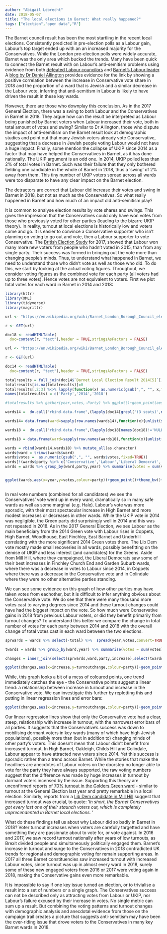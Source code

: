 ```yaml
---
author: "Abigail Lebrecht"
date: 2018-05-07
title: "The local elections in Barnet: What really happened?"
tags: ["election","open data","R"]
---
```

The Barnet council result has been the most startling in the recent local elections. Consistently predicted in  pre-election polls as a Labour gain, Labour's top target ended up with an an increased majority for the Conservatives. While the London pre-election polls were widely accurate, Barnet was the only area which bucked the trends. Many have been quick to connect the Barnet result with on Labour's anti-semitism problems using evidence from both [defeated Labour councilors](https://news.sky.com/story/defeated-labour-candidate-people-think-were-racist-in-wake-of-anti-semitism-row-11361324) and [Barnet's Labour leader](https://www.theguardian.com/commentisfree/2018/may/05/barnet-paid-price-for-labour-record-on-antisemitism). A [blog by Dr Daniel Allington](http://www.danielallington.net/2018/05/the-jewish-vote-in-barnet/) provides evidence for the link by showing a positive correlation between the increase in Conservative vote share in 2018 and the proportion of a ward that is Jewish and a similar decrease in the Labour vote, inferring that anti-semitism in Labour is likely to have driven the result in these key wards.

However, there are those who downplay this conclusion. As in the 2017 General Election, there was a swing to both Labour and the Conservatives in Barnet in 2018. They argue how can the result be interpreted as Labour being punished by Barnet voters when Labour increased their vote, both in total amount of votes and swing? Similar to Dr Allington, those who dispute the impact of anti-semitism on the Barnet result look at demographic studies and point out that many Jewish voters already vote Conservative, suggesting that a decrease in Jewish people voting Labour would not have a huge impact. Finally, some mention the collapse of UKIP since 2014 as a factor that may have helped the Conservatives in Barnet, as it has done nationally. The UKIP argument is an odd one. In 2014, UKIP polled less than 2% of total votes in Barnet. Such was their failure that they only bothered fielding one candidate in the whole of Barnet in 2018, thus a 'swing' of 2% away from them. This tiny number of UKIP voters spread across all wards were too disparate to have any clear impact on the Barnet election.

The detractors are correct that Labour did increase their votes and swing in Barnet in 2018, but not as much as the Conservatives. So what really happened in Barnet and how much of an impact did anti-semitism play? 

It is common to analyse election results by vote shares and swings. This gives the impression that the Conservatives could only have won votes from those who previously voted for other parties (leading to the bizarre UKIP theory). In reality, turnout at local elections is historically low and voters come and go. It is easier to convince a Conservative supporter who isn't planning on voting to go out and vote, then a Labour supporter to vote Conservative. The [British Election Study](http://www.britishelectionstudy.com/bes-resources/2017-election-bes-internet-panel-data-released) for 2017, showed that Labour won many more new voters from people who hadn't voted in 2015, than from any single party. Their success was formed in bringing out the vote more than changing people's minds. Thus, to understand what happened in Barnet, we need to understand those who didn't vote as well as those who did. To do this, we start by looking at the actual voting figures. Throughout, we consider voting figures as the combined vote for each party (all voters had up to three votes). Hence votes are not equivalent to voters. First we plot total votes for each ward in Barnet in 2014 and 2018:

```r
library(httr)
library(XML)
library(tidyverse)
library(magrittr)

url <- "https://en.wikipedia.org/wiki/Barnet_London_Borough_Council_election,_2018"

r <- GET(url)

doc18 <- readHTMLTable(
  doc=content(r, "text"),header = TRUE,stringsAsFactors = FALSE)

url <- "https://en.wikipedia.org/wiki/Barnet_London_Borough_Council_election,_2014"

r <- GET(url)

doc14 <- readHTMLTable(
  doc=content(r, "text"),header = TRUE,stringsAsFactors = FALSE)

totalresults = full_join(doc14$`Barnet Local Election Result 2014[5]`[,c(2,9)],doc18$`Barnet Local Election Result 2018`[,c(2,9)],by = 'V2')
totalresults[is.na(totalresults)]=0  
totalresults[,2:3] %<>% lapply(function(x) as.numeric(gsub(",", "", x,fixed=TRUE)))
names(totalresults) = c('Party','2014','2018')

#totalresults %>% gather(year,votes,-Party) %>% ggplot()+geom_point(aes(x=year,y=votes,colour=Party))+theme_bw()

wards14 =  do.call("rbind.data.frame",(lapply(doc14[grepl('(3 seats)',names(doc14))] ,function(x){data.frame(x[['V2']],x[['V4']])}))) 

wards14= data.frame(ward=sapply(row.names(wards14),function(x){unlist(strsplit(x,'(',fixed = TRUE))[1]}), party=wards14[,1],votes=wards14[,2],year=rep(2014,nrow(wards14))) %>% filter(votes!="")

wards18 =  do.call("rbind.data.frame",(lapply(doc18[names(doc18)!='NULL'][-(1:3)] ,function(x){data.frame(x[['V2']],x[['V4']])}))) 

wards18 = data.frame(ward=sapply(row.names(wards18),function(x){unlist(strsplit(x,'.',fixed = TRUE))[1]}), party=wards18[,1],votes=wards18[,2],year=rep(2018,nrow(wards18))) %>% filter(votes!="")

wards = rbind(wards14,wards18) %>% mutate_all(as.character)
wards$ward = trimws(wards$ward)
wards$votes =  as.numeric(gsub(",", "", wards$votes,fixed=TRUE))
wards[!(wards$party %in% c('Conservative','Labour','Liberal Democrat','Green','UKIP')),]$party='Other'
wards = wards %>% group_by(ward,party,year) %>% summarise(votes = sum(votes)) %>% group_by(ward,year) %>% mutate(total=sum(votes))


ggplot(wards,aes(x=year,y=votes,colour=party))+geom_point()+theme_bw()+geom_line(aes(group=party))+facet_wrap(~ward,nrow=3)+ scale_colour_manual(values=c('Conservative'='blue','Green'='green','Labour'='red','Liberal Democrat'='orange','UKIP'='purple','Other'='grey'),name="Party")+theme(strip.text.x = element_text(size = 6,hjust=0),legend.text = element_text(size=7))
                                                                                                  
```

In real vote numbers (combined for all candidates) we see the Conservatives' vote went up in every ward, dramatically so in many safe wards as well as some marginal (e.g. Hale). Labour's vote was more sporadic, with their most spectacular increase in High Barnet and more modest increases or decreases in other wards. While the UKIP vote in 2014 was negligible, the Green party did surprisingly well in 2014 and this was not repeated in 2018. As in the 2017 General Election, we see Labour as the main beneficiary from the 2014 Green vote with Labour rises in Coppets, High Barnet, Woodhouse, East Finchley, East Barnet and Underhill correlating with the more significant 2014 Green votes there. The Lib Dem vote mostly made small recoveries in all wards, possibly benefitting on the demise of UKIP and less interest (and candidates) for the Greens. Aside from Mill Hill, where they campaigned, the Liberal Democrats saw some of their best increases in Finchley Church End and Garden Suburb wards, where there was a decrease in votes to Labour since 2014, in Coppets where there was a decrease in the Conservative vote and in Colindale where they were no other alternative parties standing. 

We can see some evidence on this graph of how other parties may have taken votes from eachother, but it is difficult to infer anything obvious about the Conservative vote. We do see that there were many thousand more votes cast to varying degrees since 2014 and these turnout changes could have had the biggest impact on the vote. So how much were Conservative gains in 2018 from previous Labour voters, or did they benefit primarily from turnout changes? To understand this better we compare the change in total number of votes for each party between 2014 and 2018 with the overall change of total votes cast in each ward between the two elections.
                                                                                                  

```r
sprwards = wards %>% select(-total) %>%  spread(year,votes,convert=TRUE,fill=0) %>%  mutate(increase = (`2018`-`2014`))

twards = wards %>% group_by(ward,year) %>% summarise(votes = sum(votes)) %>% spread(year,votes,convert=TRUE) %>% mutate(turnoutchange = (`2018`-`2014`))

changes = inner_join(select(sprwards,ward,party,increase),select(twards,turnoutchange))

ggplot(changes,aes(x=increase,y=turnoutchange,colour=party))+geom_point()+geom_text(aes(label=ward),size=3,hjust=0,nudge_x = 20)+theme_bw()+ scale_colour_manual(values=c('Conservative'='blue','Green'='green','Labour'='red','Liberal Democrat'='orange','UKIP'='purple','Other'='grey'),name="Party")+ggtitle("Change in party votes against change in total votes for each ward")+xlab("Change in party vote, 2018 to 2014")+ylab("Change in total votes, 2018 to 2014")
```

While, this graph looks a bit of a mess of coloured points, one trend immediately catches the eye - the Conservative points suggest a linear trend: a relationship between increase in turnout and increase in the Conservative vote. We can investigate this further by replotting this and putting in linear regression lines and error bars:
                                                                                                  

```r
ggplot(changes,aes(x=increase,y=turnoutchange,colour=party))+geom_point()+geom_smooth(aes(group=party,fill=party),method="lm",alpha=0.1)+theme_bw()+ scale_colour_manual(values=c('Conservative'='blue','Green'='green','Labour'='red','Liberal Democrat'='orange','UKIP'='purple','Other'='grey'),name="Party")+ scale_fill_manual(values=c('Conservative'='blue','Green'='green','Labour'='red','Liberal Democrat'='orange','UKIP'='purple','Other'='grey'),name="Party")+ggtitle("Change in party votes against change in total votes for each ward")+xlab("Change in party vote, 2018 to 2014")+ylab("Change in total votes, 2018 to 2014")
```

Our linear regression lines show that only the Conservative vote had a clear, steep, relationship with increase in turnout, with the narrowest error bars of all parties. It suggests that the Conservative's success was down to mobilising dormant voters in key wards (many of which have high Jewish populations), possibly more than (but in addition to) changing minds of other party's voters. This doesn't mean that Labour didn't benefit from increased turnout. In High Barnet, Oakleigh, Childs Hill and Colindale, Labour appear to have attracted new voters since 2014. Yet this success is sporadic rather than a trend across Barnet. While the stories that make the headlines are anecdotes of Labour voters on the doorstep no longer able to vote for the party they have always supported, the raw voting numbers suggest that the difference was made by huge increases in turnout by dormant voters incensed by the issue. Supporting this theory are unconfirmed reports of [70% turnout in the Golders Green ward](https://twitter.com/lmharpin/status/992236223245750272) - similar to turnout at the General Election last year and pretty remarkable in a local election. Similarly, reports from a [Lib Dem candidate in Mill Hill](http://barneteye.blogspot.co.uk/2018/05/barnet-council-elections-2018-in-depth.html) suggest that increased turnout was crucial, to quote: '*In short, the Barnet Conservatives got every last one of their staunch voters out, which is completely unprecendented in Barnet local elections. *'

What do these findings tell us about why Labour did so badly in Barnet in 2018? Voter turnout increases when voters are carefully targetted and have something they are passionate about to vote for, or vote against. In 2016 and 2017, we saw record turnout nationally after years of low turnouts, as Brexit divided people and simultaneously politically engaged them. Barnet's increase in turnout and surge to the Conservatives in 2018 contradicted UK trends for regional and demographic voting for remain supporting areas. In 2017 all three Barnet constituencies saw increased turnout with increased Labour votes, since turnout was up in almost every ward in 2018, surely some of these new engaged voters from 2016 or 2017 were voting again in 2018, making the Conservative gains even more remarkable.

It is impossible to say if one key issue turned an election, or to trivialise a result into a set of numbers or a single graph. The Conservatives success can not be described only as attracting votes from Labour or UKIP, nor Labour's failure excused by their increase in votes. No single metric can sum up a result. But combining the voting patterns and turnout changes with demographic analysis and anecdotal evidence from those on the campaign trail creates a picture that suggests anti-semitism may have been the over-riding issue that drove voters to the Conservatives in many key Barnet wards in 2018.
